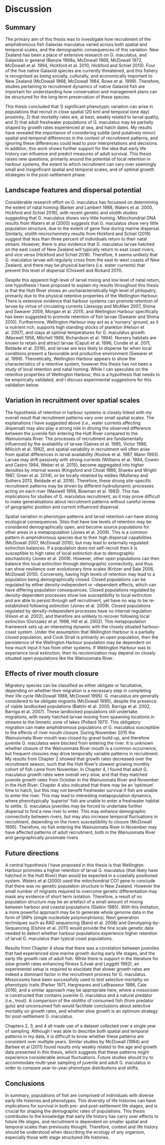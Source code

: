 # Discussion

## Summary

The primary aim of this thesis was to investigate how recruitment of the amphidromous fish Galaxias maculatus varied across both spatial and temporal scales, and the demographic consequences of this variation. New Zealand has been a place of extensive research on G. maculatus, and Galaxiids in general (Benzie 1968a, McDowall 1969, McDowall 1972, McDowall et al. 1994, Hickford et al. 2010, Hickford and Schiel 2013). Four of the five native Galaxiid species are currently threatened, and this fishery is recognised as being socially, culturally, and economically important to New Zealand (McDowall 1968, McDowall 1984, Rowe et al. 1999). Therefore, studies pertaining to recruitment dynamics of native Galaxiid fish are important for understanding how conservation and management plans can be structured for the long term preservation of these species. 

This thesis concluded that 1) significant phenotypic variation can arise in populations that recruit in close spatial (20 km) and temporal (one day) proximity, 2) that mortality rates are, at best, weakly related to larval quality, and 3) that adult freshwater populations of G. maculatus may be partially shaped by growth rates experienced at sea, and hatch dates. My results have revealed the importance of considering subtle (and putatively minor) spatial and temporal differences in the context of recruitment patterns, and ignoring these differences could lead to poor interpretations and decisions. In addition, this work shows further support for the idea that early life history can influence and predict measures of adult survival. This thesis raises new questions, primarily around the potential of local retention in harbour systems, the extent to which recruitment can vary over seemingly small and insignificant spatial and temporal scales, and of optimal growth strategies in the post-settlement phase. 


## Landscape features and dispersal potential

Considerable research effort on G. maculatus has focussed on determining the extent of natal homing (Barker and Lambert 1988, Waters et al. 2000, Hickford and Schiel 2016), with recent genetic and otolith studies suggesting that G. maculatus shows very little homing. Mitochondrial DNA results from Waters et al (2000) suggests that G. maculatus show very little population structure, due to the extent of gene flow during marine dispersal. Similarly, otolith microchemistry results from Hickford and Schiel (2016) suggest that less than three percent of individuals return to their natal stream. However, there is also evidence that G. maculatus larvae hatched on the east coast of New Zealand will typically return to east coast rivers, and vice versa (Hickford and Schiel 2016). Therefore, it seems unlikely that G. maculatus larvae will regularly cross from the east to west coasts of New Zealand, and there may be physical barriers (i.e. water currents) that prevent this level of dispersal (Chiswell and Rickard 2011). 

Despite this apparent high level of larval mixing and low level of natal return, one hypothesis I have proposed to explain my results throughout this thesis is that the Hutt River shows an uncharacteristically high level of philopatry, primarily due to the physical retentive properties of the Wellington Harbour. There is extensive evidence that harbour systems can promote retention of larvae by virtue of circulating currents (Jessopp and McAllen 2007, Shima and Swearer 2009, Morgan et al. 2011), and Wellington Harbour specifically has been suggested to promote retention of fish larvae (Swearer and Shima 2010). Furthermore, Wellington Harbour may act as a ‘nursery’ ground, as it is nutrient rich, supports high standing stocks of plankton (Helson et al. 2007), and stays at optimal temperatures for G. maculatus growth (Maxwell 1956, Mitchell 1989, Richardson et al. 1994). Nursery habitats are known to retain and attract larvae (Caputi et al. 1996, Condie et al. 2011, Beldade et al. 2016), and larvae are less likely to disperse far when local conditions present a favourable and productive environment (Swearer et al. 1999). Theoretically, Wellington Harbour appears to show the characteristics of a retentive system, however this thesis has not been a study of local retention and natal homing. While I can speculate on the retentive properties of Wellington Harbour, this is a hypothesis that needs to be empirically validated, and I discuss experimental suggestions for this validation below. 

## Variation in recruitment over spatial scales

The hypothesis of retention in harbour systems is closely linked with my overall result that recruitment patterns vary over small spatial scales. The explanations I have suggested above (i.e., water currents affecting dispersal) may also play a strong role in driving the observed difference between the juvenile fish entering the Hutt River compared to the Wainuiomata River. The processes of recruitment are fundamentally influenced by the availability of larvae (Gaines et al. 1985, Victor 1986, Milicich et al. 1992), and spatial variability in recruitment will often arise from spatial differences in larval availability (Koslow et al. 1987, Mann 1993). Larvae may drift passively with strong currents (Williams et al. 1984, Cowen and Castro 1994, Weber et al. 2015), become aggregated into higher densities by internal waves (Kingsford and Choat 1986, Shanks and Wright 1987, Greer et al. 2014), or be locally retained by eddies (Mullaney and Suthers 2013, Beldade et al. 2016). Therefore, these strong site-specific recruitment patterns may be driven by different hydrodynamic processes acting on each river (Maxwell 1956, Bowman et al. 1983). This has implications for studies of G. maculatus recruitment, as it may prove difficult to make generalisations about recruitment patterns without careful review of geographic position and current influenced dispersal. 

Spatial variation in phenotype patterns and larval retention can have strong ecological consequences. Sites that have low levels of retention may be considered demographically open, and become source populations for other areas in a metapopulation (Jones et al. 2009). This is a common pattern in amphidromous species due to their high dispersal capabilities (McDowall 2007, McDowall 2010), but may lead to externally regulated extinction balances. If a population does not self-recruit then it is susceptible to high rates of local extinction due to demographic stochasticity (Jones et al. 2009). However, other open populations can then balance this local extinction through demographic connectivity, and thus can show resilience over evolutionary time scales (Kritzer and Sale 2006, McDowall 2010). Conversely, having high levels of retention may lead to a population being demographically closed. Closed populations can be regulated by either density-independent or –dependent effects, which can have differing population consequences. Closed populations regulated by density-dependent processes show low susceptibility to local extinction and are able to persist through self recruitment, yet have no way to be re-established following extinction (Jones et al. 2009). Closed populations regulated by density-independent processes have no internal regulation (Hixon et al. 2002), and therefore are unlikely to recover following local extinction (Gonzalez et al. 1998, Hill et al. 2002). This metapopulation framework sets up an interesting dynamic with the closely situated harbour-coast system. Under the assumption that Wellington Harbour is a partially closed population, and Cook Strait is primarily an open population, then the persistence of the Wellington Harbour population may be dependent on how much input it has from other systems. If Wellington Harbour was to experience local extinction, then its recolonization may depend on closely situated open populations like the Wainuiomata River. 


## Effects of river mouth closure

Migratory species can be classified as either obligate or facultative, depending on whether their migration is a necessary step in completing their life cycle (McDowall 1988, McDowall 1995). G. maculatus are generally considered to be obligate migrants (McDowall 1995), despite the presence of viable landlocked populations (Battini et al. 2000, Barriga et al. 2002, Barriga et al. 2007). These landlocked populations still undertake migrations, with newly hatched larvae moving from spawning locations in streams to the limnetic zone of lakes (Pollard 1971). This obligatory migration can make amphidromous populations of G. maculatus susceptible to the effects of river mouth closure. During November 2015 the Wainuiomata River mouth was closed by gravel build-up, and therefore juvenile G. maculatus were blocked from entering the river. It is unknown whether closure of the Wainuiomata River mouth is a common occurrence, but frequent closures may drive temporally variable patterns in recruitment. My results from Chapter 2 showed that growth rates decreased over the recruitment season, such that the Hutt River’s slowest growing monthly cohort of fish came from November. In Chapter 4, I found that adult G. maculatus growth rates were overall very slow, and that they matched juvenile growth rates from October in the Wainuiomata River and November in the Hutt River. Chapter 4 also indicated that there may be an ‘optimum’ time to hatch, but this may not benefit freshwater survival if fish are unable to enter the river. This may lead to interesting metapopulation dynamics, where phenotypically ‘superior’ fish are unable to enter a freshwater habitat to settle. G. maculatus juveniles may be forced to undertake further dispersal to find a new river to enter. This may enhance demographic connectivity between rivers, but may also increase temporal fluctuations in recruitment, depending on the rivers susceptibility to closure (McDowall 1995). Therefore, no fish entering the Wainuiomata River in November may have affected patterns of adult recruitment, both in the Wainuiomata River and geographically proximate rivers


## Future directions

A central hypothesis I have proposed in this thesis is that Wellington Harbour promotes a higher retention of larval G. maculatus (that likely have hatched in the Hutt River) than would be expected in a coastally positioned system. Waters et al (2000) used the mitochondrial CO1 gene to conclude that there was no genetic population structure in New Zealand. However the small number of migrants required to overcome genetic differentiation may mask any evidence of short term isolation. Therefore, a result of no population structure may be an artefact of a small amount of mixing between harbour and coastal populations (Slatkin 1985). With this limitation, a more powerful approach may be to generate whole genome data in the form of SNPs (single nucleotide polymorphisms). Next generation techniques such as RAD sequencing (Baird et al. 2008) and Genotyping-by-Sequencing (Elshire et al. 2011) would provide the fine scale genetic data needed to detect whether harbour populations experience higher retention of larval G. maculatus than typical coast populations. 

Results from Chapter 4 show that there was a correlation between juveniles that had experienced slow marine growth during early life stages, and the early life growth rate of adult fish. While there is support in the literature for slow growth rates enhancing fitness (Litvak and Leggett 1992), an experimental setup is required to elucidate that slower growth rates are indeed a dominant factor in the recruitment process for G. maculatus. Mesocosms have been successfully used to test selective mortality on phenotypic traits (Parker 1971, Hargreaves and LeBrasseur 1986, Caie 2016), and a similar approach may be appropriate here, where a mesocosm is constructed that contains juvenile G. maculatus and a natural predator (i.e., trout). A comparison of the otoliths of consumed fish (from predator guts) and unconsumed fish would facilitate conclusions about selective mortality on growth rates, and whether slow growth is an optimum strategy for post-settlement G. maculatus. 

Chapters 2, 3, and 4 all made use of a dataset collected over a single year of sampling. Although I was able to describe both spatial and temporal patterns in my data, it is difficult to know whether these patterns are consistent over multiple years. Similar studies by McDowall (1994) and Barbee et al (2011) found results only weakly related to the age and growth data presented in this thesis, which suggests that these patterns might experience considerable annual fluctuations. Future studies should try to accommodate multi-year sampling of juvenile and adult G. maculatus in order to compare year-to-year phenotype distributions and shifts.  

## Conclusions

In summary, populations of fish are comprised of individuals with diverse early life histories and phenotypes. This diversity of life histories can have implications for survival in both pre- and post-settlement life stages, and is crucial for shaping the demographic rates of populations. This thesis contributes to the knowledge that early life history has carry over effects to future life stages, and recruitment is dependent on smaller spatial and temporal scales than previously thought. Therefore, context and life history should be understood when describing the ecology of any organism, especially those with stage structured life histories.
